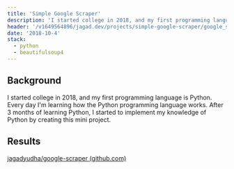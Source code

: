 ---
title: 'Simple Google Scraper'
description: 'I started college in 2018, and my first programming language is Python. Every day Im learning how the Python programming language works. After 3 months of learning Python, I started to implement my knowledge of Python by creating this mini project.'
header: '/v1649564896/jagad.dev/projects/simple-google-scraper/google_scraper_okom8l.jpg'
date: '2018-10-4'
stack:
  - python
  - beautifulsoup4
---

## Background

I started college in 2018, and my first programming language is Python. Every day I'm learning how the Python programming language works. After 3 months of learning Python, I started to implement my knowledge of Python by creating this mini project.

## Results

[jagadyudha/google-scraper (github.com)](https://github.com/jagadyudha/google-scraper)
